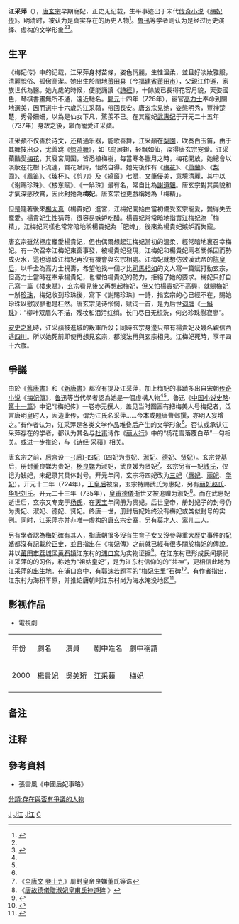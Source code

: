 {{東亞女性歷史人物
|名稱 = 江采蘋
|身份 = 
|國家 = 
|時代 = 
|屆數 = 
|前任 = 
|繼任 = 
|圖片名稱 = Jiang cai ping.jpg
|圖片大小 = 
|圖片說明 = 梅妃的图像，来自《[[百美新詠圖傳|百美新詠圖傳]]》
|姓 = 
|穆坤 = <!--清代八旗满洲人物专用-->
|名 = 
|姓名 = 
|字 = 
|最高職務 = 
|封爵 = 
|封號 = 梅妃
|位號 = 
|位階 = 
|品階 = 
|御稱號 = <!--日本皇族之稱號-->
|宮號1 = <!--日本皇族之宮號-->
|宮號2 = <!--朝鮮王族之宮號-->
|封地 = 
|湯沐邑 = 
|神號 = 
|尊號 = 
|族裔 = 
|信仰 = <!--指的是宗教信仰-->
|旗籍 = <!--清朝旗人專用-->
|氏族 = 
|府邸 = 
|世系 = 
|初名 = 
|乳名 = <!--日本、朝鮮、琉球以外人物用-->
|幼名 = <!--日本人用-->
|兒名 = <!--朝鮮人用-->
|童名 = <!--琉球人用-->
|小字 = 
|號 = 
|法號 = 
|院號 = 
|其他名號 = 
|出生日期 = 710年
|出生地點 = 
|婚年 = 
|逝世日期 = {{death year and age|756|710}}
|逝世地點 = 
|諡號 = 
|墓葬 = 
|祠廟 = 
|父親 = 江仲逊
|嫡母 = 
|母親 = 
|夫 = [[唐玄宗|唐玄宗]]李隆基
|婚姻名份 = 
|夫之父 = 
|夫之母 = 
|夫之嫡母 = 
|夫之元配 = 
|夫之正室 = 
|夫之繼室 = 
|夫之平妻 = 
|夫之側室 = 
|兄弟 = 江采芹
|姊妹 = 
|嫡兄弟 = 
|嫡姊妹 = 
|庶兄弟 = 
|庶姊妹 = 
|同胞兄弟 = 
|同胞姊妹 = 
|異母兄弟 = 
|異母姊妹 = 
|異父兄弟 = 
|異父姊妹 = 
|繼兄弟 = 
|繼姊妹 = 
|子 = 
|女 = 
|養子 = 
|養女 = 
|繼子 = 
|繼女 = 
|其他親屬 = 
|經歷 = 
|著作 = 《[[谢赐珍珠|谢赐珍珠]]》《[[楼东赋|楼东赋]]》《[[惊鸿舞|惊鸿舞]]》
|注釋=
}}

'''江采萍'''（{{bd|710年||756年||catIdx=J}}），[[唐玄宗|唐玄宗]]早期寵妃，正史无记载，生平事迹出于宋代[[傳奇_(小說)|传奇小说]]《[[梅妃传|梅妃传]]》。明清时，被认为是真实存在的历史人物<ref name="a1">{{cite journal en
|quotes = 
|last = 
|first = 
|author = 李春燕
|coauthors = 
|date = 2015
|year = 
|month = 
|title = 《梅妃故事的文本演变与文化内涵》
|journal = 语文学刊(教育版)
|volume = 
|issue = 2015年20期
|pages = 61-63
|publisher = 内蒙古师范大学成人教育学院
|location = 内蒙古自治区呼和浩特市
|issn = 1672-8610
|pmid = 
|doi = 
|bibcode = 
|oclc = 
|id = 
|url = http://www.cnki.com.cn/Article/CJFDTotal-YWXK201520030.htm
|language = Zh-hans
|format = 
|accessdate = 
|laysummary = 
|laysource = 
|laydate = 
|quote = 
|archive-date = 2020-06-22
|archive-url = https://web.archive.org/web/20200622015330/http://www.cnki.com.cn/Article/CJFDTotal-YWXK201520030.htm
|dead-url = no
}}</ref>。[[鲁迅|鲁迅]]等学者则认为是经过历史演绎、虚构的文学形象<ref name=a1/><ref name="a2">{{cite journal en
|quotes = 
|last = 
|first = 
|author = 董上德
|coauthors = 
|date = 2008
|year = 
|month = 
|title = 《论梅妃故事的层累性生成》
|journal = 文化遗产
|volume = 
|issue = 2008年第4期
|pages = 59-67
|publisher = 中山大学
|location = 广东省广州市
|issn = 1674-0890
|pmid = 
|doi = 
|bibcode = 
|oclc = 
|id = 
|url = http://www.cqvip.com/QK/70532X/200804/1001859184.html
|language = Zh-hans
|format = 
|accessdate = 
|laysummary = 
|laysource = 
|laydate = 
|quote = 
|archive-date = 2020-06-22
|archive-url = https://web.archive.org/web/20200622081043/http://www.cqvip.com/QK/70532X/200804/1001859184.html
|dead-url = no
}}</ref>。

== 生平==

《梅妃传》中的记载，江采萍身材苗條，姿色俏麗，生性溫柔，並且好淡妝雅服，清麗脫俗、孤傲高潔。她出生於閩地[[莆田县|莆田县]]（今[[福建省|福建省]][[莆田市|莆田市]]），父親江仲遜，家族世代為醫。她九歲的時候，便能誦讀《[[詩經|詩經]]》，十餘歲已長得花容月貌，天姿國色，琴棋書畫無所不通，遠近馳名。[[開元|開元]]十四年（726年），宦官[[高力士|高力士]]奉命到閩地選美，因而選中十六歲的江采蘋，帶回長安。唐玄宗見她，姿態明秀，豐神楚楚，秀骨姍姍，以為是仙女下凡，驚羨不已。在其寵妃[[貞順皇后_(唐玄宗)|武惠妃]]于开元二十五年（737年）身故之後，繼而寵愛江采蘋。

江采蘋不仅善於诗文，还精通乐器，能歌善舞，江采蘋在[[梨園|梨園]]，吹奏白玉笛，由于其舞技出众，尤善跳《[[惊鸿舞|惊鸿舞]]》，如飞鸟展翅，轻飘如仙，深得唐玄宗宠爱。江采蘋酷愛[[梅花|梅花]]，其寢宮周圍，皆悉植梅樹，每當寒冬臘月之時，梅花開放，她總會以淡妝在花樹下流連，賞花賦詩，怡然自得。她先後作有《[[梅花|梅花]]》、《[[蕭蘭|蕭蘭]]》、《[[梨園|梨園]]》、《[[鳳笛|鳳笛]]》、《[[玻杯|玻杯]]》、《[[剪刀|剪刀]]》及《[[綺窗|綺窗]]》七賦，文筆優美，意境清麗，其中以《谢赐珍珠》、《楼东赋》、《一斛珠》最有名，常自比為[[謝道韞|謝道韞]]。唐玄宗對其美貌和才氣深感欣賞，因此封她為'''梅妃'''。唐玄宗也更戲稱她為「梅精」。

但是隨著後來[[楊太真|楊太真]]（楊貴妃）進宮，江梅妃開始由當初備受玄宗寵愛，變得失去寵愛。楊貴妃生性狷苛，很容易嫉妒吃醋。楊貴妃常常暗地指責江梅妃為「梅精」，江梅妃同樣也常常暗地稱楊貴妃為「肥婢」，後來為楊貴妃嫉妒而失寵。

唐玄宗雖然極度寵愛楊貴妃，但也偶爾想起江梅妃當初的溫柔，經常暗地裏召幸梅妃。有一次召幸江梅妃東窗事發，被楊貴妃發現，江梅妃和楊貴妃兩者關係因而勢成火水，這也導致江梅妃再沒有機會與玄宗相處。江梅妃就想仿效漢武帝的[[陈皇后_(汉武帝)|陈皇后]]，以千金為高力士祝壽，希望他找一個才比[[司馬相如|司馬相如]]的文人寫一篇賦打動玄宗，但高力士當時在奉承楊貴妃，也懼怕楊貴妃的勢力，拒絕了她的要求。梅妃只好自己寫一篇《樓東賦》，玄宗看見後又再想起梅妃，但又怕楊貴妃不高興，就賜梅妃一斛[[珍珠|珍珠]]，梅妃收到珍珠後，寫下《謝賜珍珠》一詩，指玄宗的心已經不在，賜她珍珠以慰寂寥也是枉然。唐玄宗见诗怅惘，赋词一首，是为后世[[词牌|词牌]]《[[一斛珠|一斛珠]]》：“柳叶双眉久不描，残妆和泪污红绡。长门尽日无梳洗，何必珍珠慰寂寥”。

[[安史之亂|安史之亂]]時，江采蘋被進城的叛軍所殺；同時玄宗身邊只帶有楊貴妃及幾名親信西逃[[四川|四川]]。所以她死前即使再想見玄宗，都沒法再與玄宗相見。江梅妃死時，享年四十六歲。

==爭議==

由於《[[舊唐書|舊唐書]]》和《[[新唐書|新唐書]]》都沒有提及江采萍，加上梅妃的事蹟多出自宋朝[[傳奇_(小說)|传奇小说]]《[[梅妃传|梅妃傳]]》，[[鲁迅|鲁迅]]等当代學者認為她是一個虛構人物<ref name=a1/><ref name=a2/>。鲁迅《[[中国小说史略|中国小说史略]]·[[:s:中國小說史略/第十一篇|第十一篇]]》中记“《梅妃传》一卷亦无撰人，盖见当时图画有把梅美人号梅妃者，泛言唐明皇时人，因造此传，谓为江氏名采萍……今本或题唐曹邺撰，亦明人妄增之。”有作者认为，江采萍是各类文学作品堆叠后产生的文学形象<ref name=a2/>。否认{{efn|董上德文章<ref name=a2/>中：“熟识杜诗的人，都知道不能将‘杨花雪落覆白苹’理解为是对杨妃与情敌争宠的暗喻，[[萧涤非|萧涤非]]先生认为此句以杨花覆苹的意象影射[[杨国忠|杨国忠]]与其从妹[[楊氏_(虢國夫人)|虢国夫人]]的通奸苟且①。不管如何，不排除编故事的人牵强附会地从杜诗中牵扯出‘江采苹’这个姓名的可能性。”}}或承认{{efn|林双华文章<ref name=a3/>中：“林恭祖认为，杜甫《丽人行》中的‘杨花雪落覆白苹’，是用‘杨花’与此同‘白苹’暗喻杨玉环和江采苹，意为杨玉环追害夺宠江采苹。”}}江采萍存在的学者，都认为其名与[[杜甫|杜甫]]诗作《[[丽人行|丽人行]]》中的“杨花雪落覆白苹”一句相关。或进一步推论，与《[[诗经|诗经]]·[[:s:詩經/采蘋|采蘋]]》相关{{efn|董上德文章<ref name=a2/>中，认为《[[诗经|诗经]]·[[:s:詩經/采蘋|采蘋]]》“不断于以采蘋？南澗之濱”一句，呈现出的“江边采苹”意象，即是“江采苹”。}}。

唐玄宗之前，[[唐朝后宫|后宫]]设一[[皇后|-{后}-]]四[[妃|妃]]（四妃为[[贵妃|贵妃]]、[[淑妃|淑妃]]、[[德妃|德妃]]、[[贤妃|贤妃]]）。玄宗登基后，册封董良娣为贵妃，[[杨真一|杨良娣]]为淑妃，武良媛为贤妃<ref>《[[全唐文|全唐文]] [[s:全唐文/卷0019|卷十九]]》册封皇帝良娣董氏等诰</ref>。玄宗另有一妃[[錢妃_(唐玄宗)|钱氏]]，仅记为钱妃，未纪录其具体封号。开元年间，玄宗将四妃改为[[三夫人|三妃]]（[[惠妃|惠妃]]、[[丽妃|丽妃]]、[[华妃|华妃]]）。开元十二年（724年），[[王皇后_(唐玄宗)|王皇后]]被废，玄宗特赐武氏为惠妃，另有[[趙麗妃|丽妃赵氏]]、[[劉華妃|华妃刘氏]]。开元二十三年（735年），[[皇甫德儀|皇甫德儀]]逝世又被追赠为淑妃<ref>《[http://www.cdlvi.cn/dzts/content/2008-11/25/content_30189834.htm 唐故德儀贈淑妃皇甫氏神道碑] {{webarchive|url=https://archive.is/20120728164241/http://www.cdlvi.cn/dzts/content/2008-11/25/content_30189834.htm |date=2012-07-28 }}》</ref>。而在武惠妃逝世后，玄宗又专宠于[[杨贵妃|杨氏]]，在[[天宝_(唐玄宗)|天宝]]年间册为贵妃。后世皇帝，册封妃子的封号仍为贵妃、淑妃、德妃、贤妃。终唐一世，册封后妃始终没有梅妃或类似封号的实例。同时，江采萍亦并非唯一虚构的唐玄宗妾室，另有[[莫才人|莫才人]]、鸾儿二人。

另有學者認為梅妃確有其人，指唐朝很多沒有生育子女又沒參與重大歷史事件的[[妃嬪|妃嬪]]都沒有記載於[[正史|正史]]，並且指出在《梅妃傳》之前就已經有很多關於梅妃的傳說。并以[[莆田市|莆田市]][[荔城区|荔城区]][[黄石镇_(莆田市)|黄石镇]]江东村的[[浦口宫|浦口宫]]为实物证据<ref name="a3">{{cite journal en
|quotes = 
|last = 
|first = 
|author = 林双华
|coauthors = 
|date = 2009
|year = 
|month = 
|title = 《破解"梅妃之谜"》
|journal = 炎黄纵横
|volume = 
|issue = 2009年第1期
|pages = 56-59
|publisher = 福建省炎黄文化研究会
|location = 福建省福州市
|issn = 
|pmid = 
|doi = 
|bibcode = 
|oclc = 
|id = CN-35(Q)第0054号
|url = http://www.cqvip.com/QK/80392X/200901/1001035619.html
|language = Zh-hans
|format = 
|accessdate = 
|laysummary = 
|laysource = 
|laydate = 
|quote = 
|archive-date = 2020-06-22
|archive-url = https://web.archive.org/web/20200622021248/http://www.cqvip.com/QK/80392X/200901/1001035619.html
|dead-url = no
}}</ref>。在江东村已形成民间祭祀江采萍的的习俗，称她为“祖姑皇妃”，是为江东村信仰的的“共神”，更相信此地为江采萍的[[出生地|出生地]]。在浦口宫中，有[[郭沫若|郭沫若]]题写的“梅妃生里”石碑<ref>{{cite journal en
|quotes = 
|last = 
|first = 
|author = 祁开龙
|coauthors = 
|date = 2009
|year = 
|month = 
|title = 《梅妃及其对莆田民间信仰的影响》
|journal = 福建史志
|volume = 
|issue = 2009年第1期
|pages = 47-49
|publisher = 福建省委党史研究和地方志编纂办公室、福建省地方志协会
|location = 福建省福州市
|issn = 1003-157X
|pmid = 
|doi = 
|bibcode = 
|oclc = 
|id = 
|url = http://www.cqvip.com/QK/81639X/20091/29999971.html
|language = Zh-hans
|format = 
|accessdate = 
|laysummary = 
|laysource = 
|laydate = 
|quote = 
|archive-date = 2020-06-21
|archive-url = https://web.archive.org/web/20200621065727/http://www.cqvip.com/QK/81639X/20091/29999971.html
|dead-url = no
}}</ref>。有作者指出，江东村为海积平原，并推论唐朝时江东村{{efn|蔡麟文章<ref name=a4/>中，时，浦口宫所在地为莆田县黄石公社江东大队。}}尚为海水淹没地区<ref name="a4">{{cite journal en
|quotes = 
|last = 
|first = 
|author = 蔡麟
|coauthors = 
|date = 1982
|year = 
|month = 
|title = 《江采苹(梅妃)考》
|journal = 福建师大福清分校学报
|volume = 
|issue = 1982年第1期
|pages = 22
|publisher = 福建师范大学福清分校
|location = 福建省福清市
|issn = 1008-3421
|pmid = 
|doi = 
|bibcode = 
|oclc = 
|id = 
|url = http://www.cqvip.com/QK/85281X/198201/70747081495756504849484854.html
|language = Zh-hans
|format = 
|accessdate = 
|laysummary = 
|laysource = 
|laydate = 
|quote = 
|archive-date = 2020-06-21
|archive-url = https://web.archive.org/web/20200621093309/http://www.cqvip.com/QK/85281X/198201/70747081495756504849484854.html
|dead-url = no
}}</ref>。

==影视作品==
*電視劇
{| class="wikitable"
|-  style="background:cornflowerblue; color:white; text-align:center;"
|年份
|劇名
|演員
|剧中姓名
|劇中稱謂
|-
|2000||[[楊貴妃_(2000年電視劇)|楊貴妃]]||[[吳美珩|吳美珩]]||江采蘋||梅妃
|-
|}

== 备注 ==

{{notelist}}

== 注释 ==

{{Reflist}}

==參考資料==
*張雲風《中國后妃事略》

[[Category:唐玄宗|J]]
[[Category:中国女神|J江]]
[[Category:虚构唐朝女性|J江]]
[[Category:江姓|C]]
[[分類:存在與否有爭議的人物|分類:存在與否有爭議的人物]]